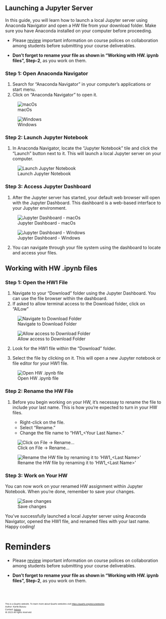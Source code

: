 ## Launching a Jupyter Server
<div id="launch-jupyter"></div>

<!-- ## Introduction -->

In this guide, you will learn how to launch a local Jupyter server using Anaconda Navigator and open a HW file from your download folder. Make sure you have Anaconda installed on your computer before proceeding.

- Please [review](summary-policy.qmd) important information on course polices on collaboration among students before submitting your course deliverables.

- **Don’t forget to rename your file as shown in "Working with HW. ipynb files", Step-2**, as you work on them.

<!-- ## Steps -->
### Step 1: Open Anaconda Navigator

1. Search for "Anaconda Navigator" in your computer's applications or start menu.
2. Click on "Anaconda Navigator" to open it.

![macOs](images/screenshots/homework/screenshot-1.png)

![Windows](images/screenshots/homework/screenshot-8.png)

### Step 2: Launch Jupyter Notebook

1. In Anaconda Navigator, locate the "Jupyter Notebook" tile and click the "Launch" button next to it. This will launch a local Jupyter server on your computer.


![Launch Jupyter Notebook](images/screenshots/anaconda-mac/screenshot-14.png)


### Step 3: Access Jupyter Dashboard

1. After the Jupyter server has started, your default web browser will open with the Jupyter Dashboard. This dashboard is a web-based interface to your Jupyter environment.

![Jupyter Dashboard - macOs](images/screenshots/homework/screenshot-7.png)

![Jupyter Dashboard - Windows](images/screenshots/anaconda-windows/screenshot-13.png)


2. You can navigate through your file system using the dashboard to locate and access your files.

## Working with HW .ipynb files 
<div id="work-with-HW.ipynb"></div>

### Step 1: Open the HW1 File

1. Navigate to your "Download" folder using the Jupyter Dashboard. You can use the file browser within the dashboard.
2. If asked to allow terminal access to the Download folder, click on "AlLow"

![Navigate to Download Folder](images/screenshots/homework/screenshot-4.png)

![Allow access to Download Folder](images/screenshots/homework/screenshot-2.png)

2. Look for the HW1 file within the "Download" folder.

3. Select the file by clicking on it. This will open a new Jupyter notebook or file editor for your HW1 file.

![Open HW .ipynb file](images/screenshots/homework/screenshot-3.png)

### Step 2: Rename the HW File

1. Before you begin working on your HW, it's necessay to rename the file to include your last name. This is how you're expected to turn in your HW files.

   - Right-click on the file.
   - Select "Rename."
   - Change the file name to "HW1_\<Your Last Name>."

![Click on File -> Rename...](images/screenshots/homework/screenshot-5.png)

![Rename the HW file by renaming it to 'HW1_\<Last Name>'](images/screenshots/homework/screenshot-6.png)

### Step 3: Work on Your HW

You can now work on your renamed HW assignment within Jupyter Notebook. When you're done, remember to save your changes.

![Save changes](images/screenshots/homework/screenshot-9.PNG)

You've successfully launched a local Jupyter server using Anaconda Navigator, opened the HW1 file, and renamed files with your last name. Happy coding!

# Reminders
- Please [review](summary-policy.qmd) important information on course polices on collaboration among students before submitting your course deliverables.

- **Don’t forget to rename your file as shown in "Working with HW. ipynb files", Step-2**, as you work on them.




<br><br>
<footer>
  <p><small><small><small><small>This is a Quarto website. To learn more about Quarto websites visit <https://quarto.org/docs/websites>.<br>
  Author: Kartik Bulusu<br>
  Contact: <a href="mailto:bulusu@gwu.edu">bulusu</a><br>
  &copy; 2023 All rights reserved</small></small></small></small></p>
</footer>